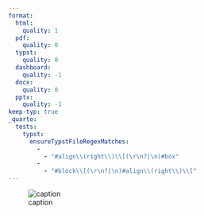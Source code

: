 ```yaml
---
format:
  html:
    quality: 1
  pdf:
    quality: 0
  typst:
    quality: 0
  dashboard:
    quality: -1
  docx:
    quality: 0
  pptx:
    quality: -1
keep-typ: true
_quarto:
  tests:
    typst:
      ensureTypstFileRegexMatches:
        -
          - "#align\\(right\\)\\[(\r\n?|\n)#box"
        -
          - "#block\\[(\r\n?|\n)#align\\(right\\)\\["
---
```


![caption](100.png){fig-align="right"}
